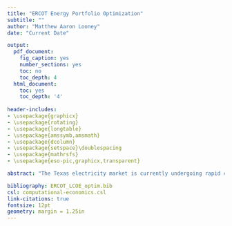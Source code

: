 ```yaml
---
title: "ERCOT Energy Portfolio Optimization"
subtitle: ""
author: "Matthew Aaron Looney"
date: "Current Date"

output:
  pdf_document:
    fig_caption: yes
    number_sections: yes
    toc: no
    toc_depth: 4
  html_document:
    toc: yes
    toc_depth: '4'
    
header-includes:
- \usepackage{graphicx}
- \usepackage{rotating}
- \usepackage{longtable}
- \usepackage{amssymb,amsmath}
- \usepackage{dcolumn}
- \usepackage{setspace}\doublespacing
- \usepackage{mathrsfs}
- \usepackage{eso-pic,graphicx,transparent}

abstract: "The Texas electricity market is currently undergoing rapid change in several key areas. These changes are rewriting the way Texas electricity providers provision for future demand and ever growing uncertainties within the Texas electricity grid. This paper develops a framework to model uncertaintiy withiin the cost structure of building new power generation technologies to meet increasing future demands. We will employ monte carlo simulation to model the Levelized Cost of Electricity with a multivariate normal error term embeded in each energy source cost estimation. This allows us to develop an covariance structure between different energy sources which can be used to determine an optimal mix (portfolio) of energy supplies which minimize the variability of the price of energy in the Texas electricity market."

bibliography: ERCOT_LCOE_optim.bib
csl: computational-economics.csl
link-citations: true
fontsize: 12pt
geometry: margin = 1.25in
---
```


\AddToShipoutPictureFG{
  \AtPageCenter{% or \AtTextCenter
    \makebox[0pt]{\rotatebox[origin=c]{45}{%
      \scalebox{5}{\texttransparent{0.05}{DRAFT}}%
    }}
  }
}




